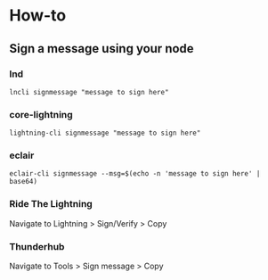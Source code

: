 # How-to {#howto}

## Sign a message using your node {}


### lnd {}

```
lncli signmessage "message to sign here"
```

### core-lightning {}

```
lightning-cli signmessage "message to sign here"
```

### eclair {}

```
eclair-cli signmessage --msg=$(echo -n 'message to sign here' | base64)
```

### Ride The Lightning {}

Navigate to Lightning > Sign/Verify > Copy

### Thunderhub {}

Navigate to Tools > Sign message > Copy
